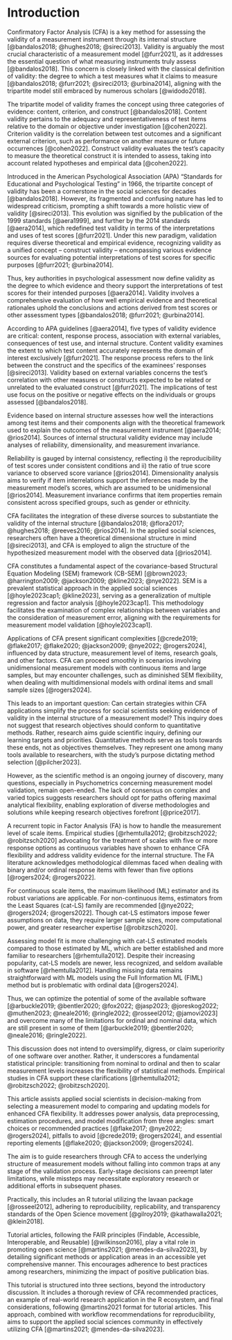 # Introduction

Confirmatory Factor Analysis (CFA) is a key method for assessing the validity of a measurement instrument through its internal structure [@bandalos2018; @hughes2018; @sireci2013]. Validity is arguably the most crucial characteristic of a measurement model [@furr2021], as it addresses the essential question of what measuring instruments truly assess [@bandalos2018]. This concern is closely linked with the classical definition of validity: the degree to which a test measures what it claims to measure [@bandalos2018; @furr2021; @sireci2013; @urbina2014], aligning with the tripartite model still embraced by numerous scholars [@widodo2018].

The tripartite model of validity frames the concept using three categories of evidence: content, criterion, and construct [@bandalos2018]. Content validity pertains to the adequacy and representativeness of test items relative to the domain or objective under investigation [@cohen2022]. Criterion validity is the correlation between test outcomes and a significant external criterion, such as performance on another measure or future occurrences [@cohen2022]. Construct validity evaluates the test's capacity to measure the theoretical construct it is intended to assess, taking into account related hypotheses and empirical data [@cohen2022].

Introduced in the American Psychological Association (APA) "Standards for Educational and Psychological Testing" in 1966, the tripartite concept of validity has been a cornerstone in the social sciences for decades [@bandalos2018]. However, its fragmented and confusing nature has led to widespread criticism, prompting a shift towards a more holistic view of validity [@sireci2013]. This evolution was signified by the publication of the 1999 standards [@aera1999], and further by the 2014 standards [@aera2014], which redefined test validity in terms of the interpretations and uses of test scores [@furr2021]. Under this new paradigm, validation requires diverse theoretical and empirical evidence, recognizing validity as a unified concept – construct validity – encompassing various evidence sources for evaluating potential interpretations of test scores for specific purposes [@furr2021; @urbina2014].

Thus, key authorities in psychological assessment now define validity as the degree to which evidence and theory support the interpretations of test scores for their intended purposes [@aera2014]. Validity involves a comprehensive evaluation of how well empirical evidence and theoretical rationales uphold the conclusions and actions derived from test scores or other assessment types [@bandalos2018; @furr2021; @urbina2014].

According to APA guidelines [@aera2014], five types of validity evidence are critical: content, response process, association with external variables, consequences of test use, and internal structure. Content validity examines the extent to which test content accurately represents the domain of interest exclusively [@furr2021]. The response process refers to the link between the construct and the specifics of the examinees' responses [@sireci2013]. Validity based on external variables concerns the test's correlation with other measures or constructs expected to be related or unrelated to the evaluated construct [@furr2021]. The implications of test use focus on the positive or negative effects on the individuals or groups assessed [@bandalos2018].

Evidence based on internal structure assesses how well the interactions among test items and their components align with the theoretical framework used to explain the outcomes of the measurement instrument [@aera2014; @rios2014]. Sources of internal structural validity evidence may include analyses of reliability, dimensionality, and measurement invariance.

Reliability is gauged by internal consistency, reflecting i) the reproducibility of test scores under consistent conditions and ii) the ratio of true score variance to observed score variance [@rios2014]. Dimensionality analysis aims to verify if item interrelations support the inferences made by the measurement model's scores, which are assumed to be unidimensional [@rios2014]. Measurement invariance confirms that item properties remain consistent across specified groups, such as gender or ethnicity.

CFA facilitates the integration of these diverse sources to substantiate the validity of the internal structure [@bandalos2018; @flora2017; @hughes2018; @reeves2016; @rios2014]. In the applied social sciences, researchers often have a theoretical dimensional structure in mind [@sireci2013], and CFA is employed to align the structure of the hypothesized measurement model with the observed data [@rios2014].

CFA constitutes a fundamental aspect of the covariance-based Structural Equation Modeling (SEM) framework (CB-SEM) [@brown2023; @harrington2009; @jackson2009; @kline2023; @nye2022]. SEM is a prevalent statistical approach in the applied social sciences [@hoyle2023cap1; @kline2023], serving as a generalization of multiple regression and factor analysis [@hoyle2023cap1]. This methodology facilitates the examination of complex relationships between variables and the consideration of measurement error, aligning with the requirements for measurement model validation [@hoyle2023cap1].

Applications of CFA present significant complexities [@crede2019; @flake2017; @flake2020; @jackson2009; @nye2022; @rogers2024], influenced by data structure, measurement level of items, research goals, and other factors. CFA can proceed smoothly in scenarios involving unidimensional measurement models with continuous items and large samples, but may encounter challenges, such as diminished SEM flexibility, when dealing with multidimensional models with ordinal items and small sample sizes [@rogers2024].

This leads to an important question: Can certain strategies within CFA applications simplify the process for social scientists seeking evidence of validity in the internal structure of a measurement model? This inquiry does not suggest that research objectives should conform to quantitative methods. Rather, research aims guide scientific inquiry, defining our learning targets and priorities. Quantitative methods serve as tools towards these ends, not as objectives themselves. They represent one among many tools available to researchers, with the study's purpose dictating method selection [@pilcher2023].

However, as the scientific method is an ongoing journey of discovery, many questions, especially in Psychometrics concerning measurement model validation, remain open-ended. The lack of consensus on complex and varied topics suggests researchers should opt for paths offering maximal analytical flexibility, enabling exploration of diverse methodologies and solutions while keeping research objectives forefront [@price2017].

A recurrent topic in Factor Analysis (FA) is how to handle the measurement level of scale items. Empirical studies [@rhemtulla2012; @robitzsch2022; @robitzsch2020] advocating for the treatment of scales with five or more response options as continuous variables have shown to enhance CFA flexibility and address validity evidence for the internal structure. The FA literature acknowledges methodological dilemmas faced when dealing with binary and/or ordinal response items with fewer than five options [@rogers2024; @rogers2022].

For continuous scale items, the maximum likelihood (ML) estimator and its robust variations are applicable. For non-continuous items, estimators from the Least Squares (cat-LS) family are recommended [@nye2022; @rogers2024; @rogers2022]. Though cat-LS estimators impose fewer assumptions on data, they require larger sample sizes, more computational power, and greater researcher expertise [@robitzsch2020].

Assessing model fit is more challenging with cat-LS estimated models compared to those estimated by ML, which are better established and more familiar to researchers [@rhemtulla2012]. Despite their increasing popularity, cat-LS models are newer, less recognized, and seldom available in software [@rhemtulla2012]. Handling missing data remains straightforward with ML models using the Full Information ML (FIML) method but is problematic with ordinal data [@rogers2024].

Thus, we can optimize the potential of some of the available software [@arbuckle2019; @bentler2020; @fox2022; @jasp2023; @joreskog2022; @muthen2023; @neale2016; @ringle2022; @rosseel2012; @jamovi2023] and overcome many of the limitations for ordinal and nominal data, which are still present in some of them [@arbuckle2019; @bentler2020; @neale2016; @ringle2022].

This discussion does not intend to oversimplify, digress, or claim superiority of one software over another. Rather, it underscores a fundamental statistical principle: transitioning from nominal to ordinal and then to scalar measurement levels increases the flexibility of statistical methods. Empirical studies in CFA support these clarifications [@rhemtulla2012; @robitzsch2022; @robitzsch2020].

This article assists applied social scientists in decision-making from selecting a measurement model to comparing and updating models for enhanced CFA flexibility. It addresses power analysis, data preprocessing, estimation procedures, and model modification from three angles: smart choices or recommended practices [@flake2017; @nye2022; @rogers2024], pitfalls to avoid [@crede2019; @rogers2024], and essential reporting elements [@flake2020; @jackson2009; @rogers2024].

The aim is to guide researchers through CFA to access the underlying structure of measurement models without falling into common traps at any stage of the validation process. Early-stage decisions can preempt later limitations, while missteps may necessitate exploratory research or additional efforts in subsequent phases.

Practically, this includes an R tutorial utilizing the lavaan package [@rosseel2012], adhering to reproducibility, replicability, and transparency standards of the Open Science movement [@gilroy2019; @kathawalla2021; @klein2018].

Tutorial articles, following the FAIR principles (Findable, Accessible, Interoperable, and Reusable) [@wilkinson2016], play a vital role in promoting open science [@martins2021; @mendes-da-silva2023], by detailing significant methods or application areas in an accessible yet comprehensive manner. This encourages adherence to best practices among researchers, minimizing the impact of positive publication bias.

This tutorial is structured into three sections, beyond the introductory discussion. It includes a thorough review of CFA recommended practices, an example of real-world research application in the R ecosystem, and final considerations, following @martins2021 format for tutorial articles. This approach, combined with workflow recommendations for reproducibility, aims to support the applied social sciences community in effectively utilizing CFA [@martins2021; @mendes-da-silva2023].
